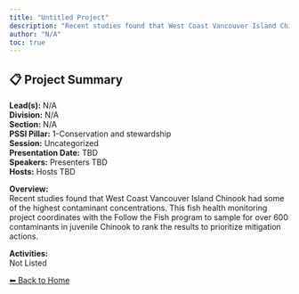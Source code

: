 ```yaml
---
title: "Untitled Project"
description: "Recent studies found that West Coast Vancouver Island Chinook had some of the highest contaminant concentrations. This fish health monitoring project coordinates with the Follow the Fish program to sample for over 600 contaminants in juvenile Chinook to rank the results to prioritize mitigation actions."
author: "N/A"
toc: true
---
```


## 📋 Project Summary

**Lead(s):** N/A  
**Division:** N/A  
**Section:** N/A  
**PSSI Pillar:** 1-Conservation and stewardship  
**Session:** Uncategorized  
**Presentation Date:** TBD  
**Speakers:** Presenters TBD  
**Hosts:** Hosts TBD  

**Overview:**  
Recent studies found that West Coast Vancouver Island Chinook had some of the highest contaminant concentrations. This fish health monitoring project coordinates with the Follow the Fish program to sample for over 600 contaminants in juvenile Chinook to rank the results to prioritize mitigation actions.   

**Activities:**  
Not Listed

[⬅ Back to Home](../index.qmd)
